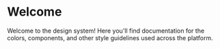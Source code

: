 
<Meta title="Welcome" />

# Welcome

Welcome to the design system! Here you'll find documentation for the colors, components, and other style guidelines used across the platform.
